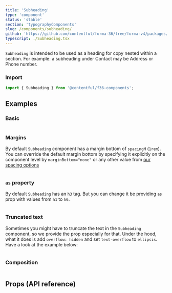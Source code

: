 ```yaml
---
title: 'Subheading'
type: 'component'
status: 'stable'
section: 'typographyComponents'
slug: /components/subheading/
github: 'https://github.com/contentful/forma-36/tree/forma-v4/packages/components/typography/src'
typescript: ./Subheading.tsx
---
```


`Subheading` is intended to be used as a heading for copy nested within a section. For example: a subheading under Contact may be Address or Phone number.

### Import

```js static=true
import { Subheading } from '@contentful/f36-components';
```

## Examples

### Basic

```jsx file=examples/SubheadingExample.tsx

```

### Margins

By default `Subheading` component has a margin bottom of `spacingM` (`1rem`). You can override the default margin bottom by specifying it explicitly on the component level by `marginBottom="none"` or any other value from [our spacing options](/tokens/spacing)

```jsx file=examples/SubheadingSpacingExample.tsx

```

### `as` property

By default `Subheading` has an `h3` tag. But you can change it be providing `as` prop with values from `h1` to `h6`.

```jsx file=examples/SubheadingTagExample.tsx

```

### Truncated text

Sometimes you might have to truncate the text in the `Subheading` component, so we provide the prop especially for that. Under the hood, what it does is add `overflow: hidden` and set `text-overflow` to `ellipsis`. Have a look at the example below:

```jsx file=examples/SubheadingTruncatedExample.tsx

```

### Composition

```jsx file=examples/SubheadingCompositionExample.tsx

```

## Props (API reference)

<Props of="Subheading" storybookPath="/story/typography-subheading--basic" />
